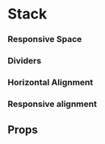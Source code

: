 
<Meta title="Components/Stack" component={Stack} />

# Stack

<Canvas withSource="open">
  <Story name="Base">
    <Stack space="4">
      <Placeholder height={40} />
      <Placeholder height={40} />
      <Placeholder height={40} />
    </Stack>
  </Story>
</Canvas>

### Responsive Space

<Canvas>
  <Story name="Space">
    <Stack
      space={{
        '@initial': '0',
        '@bp1': '2',
        '@bp2': '4',
        '@bp3': '8',
      }}
    >
      <Placeholder height={40} />
      <Placeholder height={40} />
      <Placeholder height={40} />
    </Stack>
  </Story>
</Canvas>

### Dividers

<Canvas>
  <Story name="Dividers">
    <Stack space="4" dividers="dodgerblue">
      <Placeholder height={40} />
      <Placeholder height={40} />
      <Placeholder height={40} />
    </Stack>
  </Story>
</Canvas>

### Horizontal Alignment

<Canvas>
  <Story name="Horizontal Alignment">
    <Stack space="8" dividers="dodgerblue">
      <Stack space="2" align="left">
        <Placeholder width={60} height={40} label="left" />
        <Placeholder width={80} height={40} />
        <Placeholder width={100} height={40} />
      </Stack>
      <Stack space="2" align="center">
        <Placeholder width={60} height={40} />
        <Placeholder width={80} height={40} label="center" />
        <Placeholder width={100} height={40} />
      </Stack>
      <Stack space="2" align="right">
        <Placeholder width={60} height={40} />
        <Placeholder width={80} height={40} />
        <Placeholder width={100} height={40} label="right" />
      </Stack>
    </Stack>
  </Story>
</Canvas>

### Responsive alignment

<Canvas>
  <Story name="Responsive alignment">
    <Stack
      space="2"
      align={{
        '@initial': 'left',
        '@bp1': 'center',
        '@bp2': 'right',
      }}
    >
      <Placeholder width={60} height={40} />
      <Placeholder width={80} height={40} />
      <Placeholder width={100} height={40} />
    </Stack>
  </Story>
</Canvas>

## Props

<ArgsTable of={Stack} />
